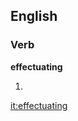 
==English==

===Verb===
'''effectuating'''

# {{present participle of|[[effectuate]]}}

[[it:effectuating]]